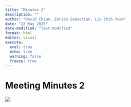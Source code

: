 ```yaml
---
title: "Minutes 2"
description: ""
author: "David Chiam, Enrico Sebastian, Liu Chih Yuan"
date: "22 May 2025"
date-modified: "last-modified"
format: html
editor: visual
execute: 
  eval: true
  echo: true
  warning: false
  freeze: true
---
```


# **Meeting Minutes 2**

![](images/Under%20Construction.jpg)
